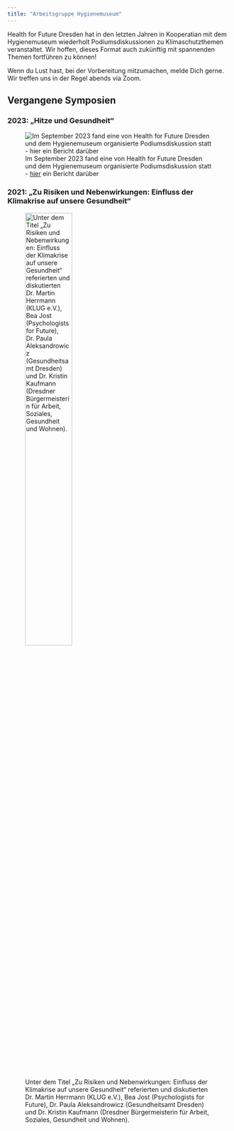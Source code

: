 ```yaml
---
title: "Arbeitsgruppe Hygienemuseum"
---
```


Health for Future Dresden hat in den letzten Jahren in Kooperatian mit dem Hygienemuseum wiederholt Podiumsdiskussionen zu Klimaschutzthemen veranstaltet. Wir hoffen, dieses Format auch zukünftig mit spannenden Themen fortführen zu können!

<!-- Geplantes Thema 2025:  -->

Wenn du Lust  hast, bei der Vorbereitung mitzumachen, melde Dich gerne. Wir treffen uns in der Regel abends via Zoom.

## Vergangene Symposien
### 2023: „Hitze und Gesundheit“
![Im September 2023 fand eine von Health for Future Dresden und dem Hygienemuseum organisierte Podiumsdiskussion statt - [hier](/posts/2023-09-17-macht-hitze-krank-nachlese) ein Bericht darüber](/posts/2023-09-17-macht-hitze-krank-nachlese/images/macht_hitze_krank-symposium.jpeg)

### 2021: „Zu Risiken und Nebenwirkungen: Einfluss der Klimakrise auf unsere Gesundheit“
![Unter dem Titel „Zu Risiken und Nebenwirkungen: Einfluss der Klimakrise auf unsere Gesundheit“ referierten und diskutierten Dr. Martin Herrmann (KLUG e.V.), Bea Jost (Psychologists for Future), Dr. Paula Aleksandrowicz (Gesundheitsamt Dresden) und Dr. Kristin Kaufmann (Dresdner Bürgermeisterin für Arbeit, Soziales, Gesundheit und Wohnen).](images/hygiene_museum_2021.jpg){width=50%}


